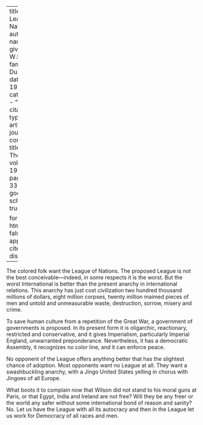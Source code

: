 
---
title: 'The League of Nations'
author:
  - name:
      given: W.E.B.
      family: Du Bois
date: May 1919
categories: 
  - ""
citation: 
  type: article-journal
  container-title: The Crisis
  volume: 19
  issue: 1
  page: 336-337
google-scholar: true

format:
  html:
    toc: false
    appendix-cite-as: display
---


The colored folk want the League of Nations. The proposed League is not the best conceivable---indeed, in some respects it is the worst. But the worst International is better than the present anarchy in international relations. This anarchy has just cost civilization two hundred thousand millions of dollars, eight million corpses, twenty million maimed pieces of men and untold and unmeasurable waste, destruction, sorrow, misery and crime.

To save human culture from a repetition of the Great War, a government of governments is proposed. In its present form it is oligarchic, reactionary, restricted and conservative, and it gives Imperialism, particularly Imperial England, unwarranted preponderance. Nevertheless, it has a democratic Assembly, it recognizes no color line, and it can enforce peace.

No opponent of the League offers anything better that has the slightest chance of adoption. Most opponents want no League at all. They want a swashbuckling anarchy, with a Jingo United States yelling in chorus with Jingoes of all Europe.

What boots it to complain now that Wilson did not stand to his moral guns at Paris, or that Egypt, India and Ireland are not free? Will they be any freer or the world any safer without some international bond of reason and sanity? No. Let us have the League with all its autocracy and then in the League let us work for Democracy of all races and men.

